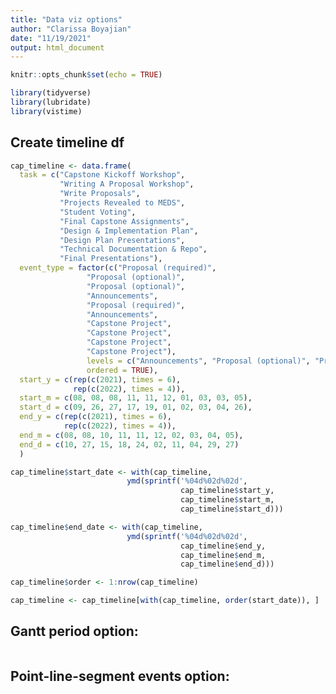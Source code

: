 ```yaml
---
title: "Data viz options"
author: "Clarissa Boyajian"
date: "11/19/2021"
output: html_document
---
```


```r
knitr::opts_chunk$set(echo = TRUE)
```

```r
library(tidyverse)
library(lubridate)
library(vistime)
```

## Create timeline df
```r
cap_timeline <- data.frame(
  task = c("Capstone Kickoff Workshop", 
           "Writing A Proposal Workshop", 
           "Write Proposals", 
           "Projects Revealed to MEDS", 
           "Student Voting", 
           "Final Capstone Assignments",
           "Design & Implementation Plan",
           "Design Plan Presentations",
           "Technical Documentation & Repo",
           "Final Presentations"),
  event_type = factor(c("Proposal (required)", 
                 "Proposal (optional)",
                 "Proposal (optional)",
                 "Announcements", 
                 "Proposal (required)", 
                 "Announcements", 
                 "Capstone Project",
                 "Capstone Project",
                 "Capstone Project",
                 "Capstone Project"),
                 levels = c("Announcements", "Proposal (optional)", "Proposal (required)", "Capstone Project"),
                 ordered = TRUE),
  start_y = c(rep(c(2021), times = 6), 
              rep(c(2022), times = 4)),
  start_m = c(08, 08, 08, 11, 11, 12, 01, 03, 03, 05),
  start_d = c(09, 26, 27, 17, 19, 01, 02, 03, 04, 26),
  end_y = c(rep(c(2021), times = 6), 
            rep(c(2022), times = 4)),
  end_m = c(08, 08, 10, 11, 11, 12, 02, 03, 04, 05),
  end_d = c(10, 27, 15, 18, 24, 02, 11, 04, 29, 27)
  )

cap_timeline$start_date <- with(cap_timeline, 
                          ymd(sprintf('%04d%02d%02d', 
                                      cap_timeline$start_y, 
                                      cap_timeline$start_m, 
                                      cap_timeline$start_d)))

cap_timeline$end_date <- with(cap_timeline, 
                          ymd(sprintf('%04d%02d%02d', 
                                      cap_timeline$end_y, 
                                      cap_timeline$end_m, 
                                      cap_timeline$end_d)))

cap_timeline$order <- 1:nrow(cap_timeline)

cap_timeline <- cap_timeline[with(cap_timeline, order(start_date)), ]
```


## Gantt period option:
```r


```


## Point-line-segment events option:
```r


```













